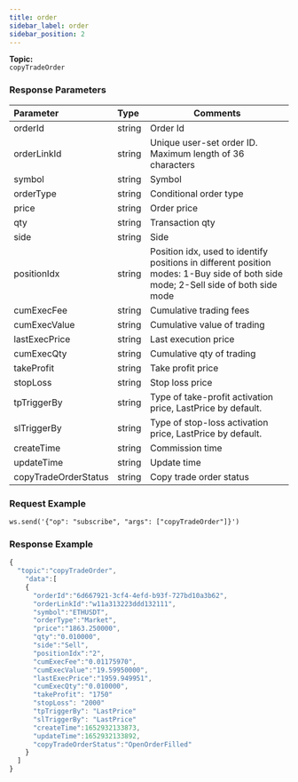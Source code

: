 ```yaml
---
title: order
sidebar_label: order
sidebar_position: 2
---
```


**Topic:**<br/>
`copyTradeOrder`

### Response Parameters
| Parameter | Type | Comments|
|:----- |:-----|----- |
|orderId |string |Order Id |
|orderLinkId |string |Unique user-set order ID. Maximum length of 36 characters |
|symbol |string |Symbol |
|orderType |string |Conditional order type |
|price |string |Order price |
|qty |string |Transaction qty |
|side |string |Side  |
|positionIdx |string |Position idx, used to identify positions in different position modes: 1-Buy side of both side mode; 2-Sell side of both side mode |
|cumExecFee |string |Cumulative trading fees |
|cumExecValue |string |Cumulative value of trading |
|lastExecPrice |string |Last execution price |
|cumExecQty |string |Cumulative qty of trading |
|takeProfit |string |Take profit price |
|stopLoss |string |Stop loss price |
|tpTriggerBy |string |Type of take-profit activation price, LastPrice by default. |
|slTriggerBy |string |Type of stop-loss activation price, LastPrice by default. |
|createTime |string |Commission time |
|updateTime |string |Update time |
|copyTradeOrderStatus |string |Copy trade order status |

### Request Example

<Tabs>
<TabItem value="console" label="Console">

```http
ws.send('{"op": "subscribe", "args": ["copyTradeOrder"]}')
```

</TabItem>
</Tabs>

### Response Example

<Tabs>
<TabItem value="js linear" label="linear">

```javascript
{
  "topic":"copyTradeOrder",
    "data":[
    {
      "orderId":"6d667921-3cf4-4efd-b93f-727bd10a3b62",
      "orderLinkId":"w11a313223ddd132111",
      "symbol":"ETHUSDT",
      "orderType":"Market",
      "price":"1863.250000",
      "qty":"0.010000",
      "side":"Sell",
      "positionIdx":"2",
      "cumExecFee":"0.01175970",
      "cumExecValue":"19.59950000",
      "lastExecPrice":"1959.949951",
      "cumExecQty":"0.010000",
      "takeProfit": "1750"
      "stopLoss": "2000"
      "tpTriggerBy": "LastPrice"
      "slTriggerBy": "LastPrice"
      "createTime":1652932133873,
      "updateTime":1652932133892,
      "copyTradeOrderStatus":"OpenOrderFilled"
    }
  ]
}
```
</TabItem>
</Tabs>